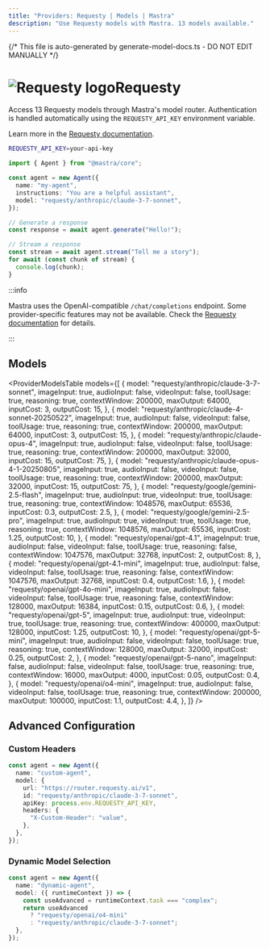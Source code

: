 ```yaml
---
title: "Providers: Requesty | Models | Mastra"
description: "Use Requesty models with Mastra. 13 models available."
---
```


{/* This file is auto-generated by generate-model-docs.ts - DO NOT EDIT MANUALLY */}


# <img src="https://models.dev/logos/requesty.svg" alt="Requesty logo" className="inline w-8 h-8 mr-2 align-middle dark:invert dark:brightness-0 dark:contrast-200" />Requesty

Access 13 Requesty models through Mastra's model router. Authentication is handled automatically using the `REQUESTY_API_KEY` environment variable.

Learn more in the [Requesty documentation](https://requesty.ai/solution/llm-routing/models).

```bash
REQUESTY_API_KEY=your-api-key
```

```typescript
import { Agent } from "@mastra/core";

const agent = new Agent({
  name: "my-agent",
  instructions: "You are a helpful assistant",
  model: "requesty/anthropic/claude-3-7-sonnet",
});

// Generate a response
const response = await agent.generate("Hello!");

// Stream a response
const stream = await agent.stream("Tell me a story");
for await (const chunk of stream) {
  console.log(chunk);
}
```

:::info

Mastra uses the OpenAI-compatible `/chat/completions` endpoint. Some provider-specific features may not be available. Check the [Requesty documentation](https://requesty.ai/solution/llm-routing/models) for details.

:::

## Models

<ProviderModelsTable
  models={[
    {
      model: "requesty/anthropic/claude-3-7-sonnet",
      imageInput: true,
      audioInput: false,
      videoInput: false,
      toolUsage: true,
      reasoning: true,
      contextWindow: 200000,
      maxOutput: 64000,
      inputCost: 3,
      outputCost: 15,
    },
    {
      model: "requesty/anthropic/claude-4-sonnet-20250522",
      imageInput: true,
      audioInput: false,
      videoInput: false,
      toolUsage: true,
      reasoning: true,
      contextWindow: 200000,
      maxOutput: 64000,
      inputCost: 3,
      outputCost: 15,
    },
    {
      model: "requesty/anthropic/claude-opus-4",
      imageInput: true,
      audioInput: false,
      videoInput: false,
      toolUsage: true,
      reasoning: true,
      contextWindow: 200000,
      maxOutput: 32000,
      inputCost: 15,
      outputCost: 75,
    },
    {
      model: "requesty/anthropic/claude-opus-4-1-20250805",
      imageInput: true,
      audioInput: false,
      videoInput: false,
      toolUsage: true,
      reasoning: true,
      contextWindow: 200000,
      maxOutput: 32000,
      inputCost: 15,
      outputCost: 75,
    },
    {
      model: "requesty/google/gemini-2.5-flash",
      imageInput: true,
      audioInput: true,
      videoInput: true,
      toolUsage: true,
      reasoning: true,
      contextWindow: 1048576,
      maxOutput: 65536,
      inputCost: 0.3,
      outputCost: 2.5,
    },
    {
      model: "requesty/google/gemini-2.5-pro",
      imageInput: true,
      audioInput: true,
      videoInput: true,
      toolUsage: true,
      reasoning: true,
      contextWindow: 1048576,
      maxOutput: 65536,
      inputCost: 1.25,
      outputCost: 10,
    },
    {
      model: "requesty/openai/gpt-4.1",
      imageInput: true,
      audioInput: false,
      videoInput: false,
      toolUsage: true,
      reasoning: false,
      contextWindow: 1047576,
      maxOutput: 32768,
      inputCost: 2,
      outputCost: 8,
    },
    {
      model: "requesty/openai/gpt-4.1-mini",
      imageInput: true,
      audioInput: false,
      videoInput: false,
      toolUsage: true,
      reasoning: false,
      contextWindow: 1047576,
      maxOutput: 32768,
      inputCost: 0.4,
      outputCost: 1.6,
    },
    {
      model: "requesty/openai/gpt-4o-mini",
      imageInput: true,
      audioInput: false,
      videoInput: false,
      toolUsage: true,
      reasoning: false,
      contextWindow: 128000,
      maxOutput: 16384,
      inputCost: 0.15,
      outputCost: 0.6,
    },
    {
      model: "requesty/openai/gpt-5",
      imageInput: true,
      audioInput: true,
      videoInput: true,
      toolUsage: true,
      reasoning: true,
      contextWindow: 400000,
      maxOutput: 128000,
      inputCost: 1.25,
      outputCost: 10,
    },
    {
      model: "requesty/openai/gpt-5-mini",
      imageInput: true,
      audioInput: false,
      videoInput: false,
      toolUsage: true,
      reasoning: true,
      contextWindow: 128000,
      maxOutput: 32000,
      inputCost: 0.25,
      outputCost: 2,
    },
    {
      model: "requesty/openai/gpt-5-nano",
      imageInput: false,
      audioInput: false,
      videoInput: false,
      toolUsage: true,
      reasoning: true,
      contextWindow: 16000,
      maxOutput: 4000,
      inputCost: 0.05,
      outputCost: 0.4,
    },
    {
      model: "requesty/openai/o4-mini",
      imageInput: true,
      audioInput: false,
      videoInput: false,
      toolUsage: true,
      reasoning: true,
      contextWindow: 200000,
      maxOutput: 100000,
      inputCost: 1.1,
      outputCost: 4.4,
    },
  ]}
/>

## Advanced Configuration

### Custom Headers

```typescript
const agent = new Agent({
  name: "custom-agent",
  model: {
    url: "https://router.requesty.ai/v1",
    id: "requesty/anthropic/claude-3-7-sonnet",
    apiKey: process.env.REQUESTY_API_KEY,
    headers: {
      "X-Custom-Header": "value",
    },
  },
});
```

### Dynamic Model Selection

```typescript
const agent = new Agent({
  name: "dynamic-agent",
  model: ({ runtimeContext }) => {
    const useAdvanced = runtimeContext.task === "complex";
    return useAdvanced
      ? "requesty/openai/o4-mini"
      : "requesty/anthropic/claude-3-7-sonnet";
  },
});
```
